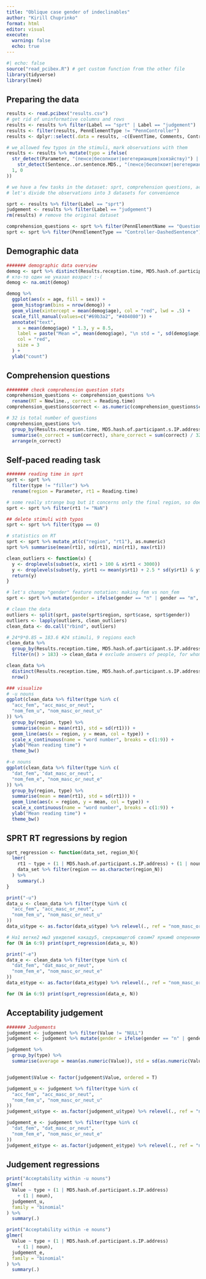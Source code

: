 ```yaml
---
title: "Oblique case gender of indeclinables"
author: "Kirill Chuprinko"
format: html
editor: visual
execute: 
  warning: false
  echo: true
---
```


```r
#| echo: false
source("read_pcibex.R") # get custom function from the other file
library(tidyverse)
library(lme4)
```

## Preparing the data

```r
results <- read.pcibex("results.csv")
# get rid of uninformative columns and rows
results <- results %>% filter(Label == "sprt" | Label == "judgement")
results <- filter(results, PennElementType != "PennController")
results <- dplyr::select(.data = results, -c(EventTime, Comments, Controller.name))

```

```r
# we allowed few typos in the stimuli, mark observations with them
results <- results %>% mutate(typo = ifelse(
  str_detect(Parameter, "(пенсе|бесопкоит|вегетерианцев|хоязйству)") |
    str_detect(Sentence..or.sentence.MD5., "(пенсе|бесопкоит|вегетерианцев|хоязйству)"),
  1, 0
))
```

```r
# we have a few tasks in the dataset: sprt, comprehension questions, acceptability judgement
# let's divide the observations into 3 datasets for convenience

sprt <- results %>% filter(Label == "sprt")
judgement <- results %>% filter(Label == "judgement")
rm(results) # remove the original dataset

comprehension_questions <- sprt %>% filter(PennElementName == "Question")
sprt <- sprt %>% filter(PennElementType == "Controller-DashedSentence")
```

## Demographic data

```r
####### demographic data overview
demog <- sprt %>% distinct(Results.reception.time, MD5.hash.of.participant.s.IP.address, sex, age)
# кто-то один не указал возраст :-(
demog <- na.omit(demog)

demog %>%
  ggplot(aes(x = age, fill = sex)) +
  geom_histogram(bins = nrow(demog)) +
  geom_vline(xintercept = mean(demog$age), col = "red", lwd = .5) +
  scale_fill_manual(values=c("#69b3a2", "#404080")) +
  annotate("text",
    x = mean(demog$age) * 1.3, y = 8.5,
    label = paste("Mean =", mean(demog$age), "\n std = ", sd(demog$age)),
    col = "red",
    size = 3
  ) +
  ylab("count")
```

## Comprehension questions

```r
######## check comprehension question stats
comprehension_questions <- comprehension_questions %>%
  rename(RT = Newline., correct = Reading.time)
comprehension_questions$correct <- as.numeric(comprehension_questions$correct)

# 32 is total number of questions
comprehension_questions %>%
  group_by(Results.reception.time, MD5.hash.of.participant.s.IP.address) %>%
  summarise(n_correct = sum(correct), share_correct = sum(correct) / 32) %>%
  arrange(n_correct)
```

## Self-paced reading task

```r
####### reading time in sprt
sprt <- sprt %>%
  filter(type != "filler") %>%
  rename(region = Parameter, rt1 = Reading.time)

# some really strange bug but it concerns only the final region, so doesn't really matter
sprt <- sprt %>% filter(rt1 != "NaN")

## delete stimuli with typos
sprt <- sprt %>% filter(typo == 0)
```

```r
# statistics on RT
sprt <- sprt %>% mutate_at(c("region", "rt1"), as.numeric)
sprt %>% summarise(mean(rt1), sd(rt1), min(rt1), max(rt1))


```

```r
clean_outliers <- function(x) {
  y <- droplevels(subset(x, x$rt1 > 100 & x$rt1 < 3000))
  y <- droplevels(subset(y, y$rt1 <= mean(y$rt1) + 2.5 * sd(y$rt1) & y$rt1 >= mean(y$rt1) - 2.5 * sd(y$rt1)))
  return(y)
}

# let's change "gender" feature notation: making fem vs non_fem
sprt <- sprt %>% mutate(gender = ifelse(gender == "n" | gender == "m", "non_fem", "fem"))

# clean the data
outliers <- split(sprt, paste(sprt$region, sprt$case, sprt$gender))
outliers <- lapply(outliers, clean_outliers)
clean_data <- do.call("rbind", outliers)

# 24*9*0.85 = 183.6 #24 stimuli, 9 regions each
clean_data %>%
  group_by(Results.reception.time, MD5.hash.of.participant.s.IP.address) %>%
  filter(n() > 183) -> clean_data # exclude answers of people, for whom we deleted more than 15% of data

clean_data %>%
  distinct(Results.reception.time, MD5.hash.of.participant.s.IP.address) %>%
  nrow()
```

```r
### visualize
# -u nouns
ggplot(clean_data %>% filter(type %in% c(
  "acc_fem", "acc_masc_or_neut",
  "nom_fem_u", "nom_masc_or_neut_u"
)) %>%
  group_by(region, type) %>%
  summarise(mean = mean(rt1), std = sd(rt1))) +
  geom_line(aes(x = region, y = mean, col = type)) +
  scale_x_continuous(name = "word number", breaks = c(1:9)) +
  ylab("Mean reading time") +
  theme_bw()
```

```r
#-e nouns
ggplot(clean_data %>% filter(type %in% c(
  "dat_fem", "dat_masc_or_neut",
  "nom_fem_e", "nom_masc_or_neut_e"
)) %>%
  group_by(region, type) %>%
  summarise(mean = mean(rt1), std = sd(rt1))) +
  geom_line(aes(x = region, y = mean, col = type)) +
  scale_x_continuous(name = "word number", breaks = c(1:9)) +
  ylab("Mean reading time") +
  theme_bw()
```

## SPRT RT regressions by region

```r
sprt_regression <- function(data_set, region_N){
  lmer(
    rt1 ~ type + (1 | MD5.hash.of.participant.s.IP.address) + (1 | noun),
    data_set %>% filter(region == as.character(region_N))
  ) %>%
    summary(.)
}

```

```r
print("-u")
data_u <- clean_data %>% filter(type %in% c(
  "acc_fem", "acc_masc_or_neut",
  "nom_fem_u", "nom_masc_or_neut_u"
))
data_u$type <- as.factor(data_u$type) %>% relevel(., ref = "nom_masc_or_neut_u")

# На1 ветке2 мы3 увидели4 какаду5, сверкающего6 своим7 ярким8 оперением9.
for (N in 6:9) print(sprt_regression(data_u, N))

```

```r
print("-e")
data_e <- clean_data %>% filter(type %in% c(
  "dat_fem", "dat_masc_or_neut",
  "nom_fem_e", "nom_masc_or_neut_e"
))
data_e$type <- as.factor(data_e$type) %>% relevel(., ref = "nom_masc_or_neut_e")

for (N in 6:9) print(sprt_regression(data_e, N))

```

## Acceptability judgement

```r
####### Judgements
judgement <- judgement %>% filter(Value != "NULL")
judgement <- judgement %>% mutate(gender = ifelse(gender == "n" | gender == "m", "non_fem", "fem"))

judgement %>%
  group_by(type) %>%
  summarise(average = mean(as.numeric(Value)), std = sd(as.numeric(Value)))


judgement$Value <- factor(judgement$Value, ordered = T)

judgement_u <- judgement %>% filter(type %in% c(
  "acc_fem", "acc_masc_or_neut",
  "nom_fem_u", "nom_masc_or_neut_u"
))
judgement_u$type <- as.factor(judgement_u$type) %>% relevel(., ref = "nom_masc_or_neut_u")

judgement_e <- judgement %>% filter(type %in% c(
  "dat_fem", "dat_masc_or_neut",
  "nom_fem_e", "nom_masc_or_neut_e"
))
judgement_e$type <- as.factor(judgement_e$type) %>% relevel(., ref = "nom_masc_or_neut_e")
```

## Judgement regressions

```r
print("Acceptability within -u nouns")
glmer(
  Value ~ type + (1 | MD5.hash.of.participant.s.IP.address)
    + (1 | noun),
  judgement_u,
  family = "binomial"
) %>%
  summary(.)

print("Acceptability within -e nouns")
glmer(
  Value ~ type + (1 | MD5.hash.of.participant.s.IP.address)
    + (1 | noun),
  judgement_e,
  family = "binomial"
) %>%
  summary(.)
```
